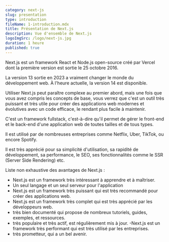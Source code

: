 ```yaml
---
category: next-js
slug: presentation
type: introduction
fileName: 1-introduction.mdx
title: Présentation de Next.js
description: Vue d'ensemble de Next.js
logoImgSrc: /logo/next-js.jpg
duration: 1 heure
published: true
---
```



Next.js est un framework React et Node.js open-source créé par Vercel dont la première version est sortie le 25 octobre 2016.

La version 13 sortie en 2023 a vraiment changer le monde du développement web. À l'heure actuelle, la version 14 est disponible.

Utiliser Next.js peut paraître complexe au premier abord, mais une fois que vous avez compris les concepts de base, vous verrez que c'est un outil très puissant et très utile pour créer des applications web modernes et évolutives avec un code efficace, le rendant plus facile à maintenir.

C'est un framework fullstack, c'est-à-dire qu'il permet de gérer le front-end et le back-end d'une application web de toutes tailles et de tous types.

Il est utilisé par de nombreuses entreprises comme Netflix, Uber, TikTok, ou encore Spotify.

Il est très apprécié pour sa simplicité d'utilisation, sa rapidité de développement, sa performance, le SEO, ses fonctionnalités comme le SSR (Server Side Rendering) etc.

Liste non exhaustive des avantages de Next.js :

- Next.js est un framework très intéressant à apprendre et à maîtriser.
- Un seul langage et un seul serveur pour l'application
- Next.js est un framework très puissant qui est très recommandé pour créer des applications web.
- Next.js est un framework très complet qui est très apprécié par les développeurs web.
- très bien documenté qui propose de nombreux tutoriels, guides, exemples, et ressources.
- très populaire et très actif, est régulièrement mis à jour.
 -Next.js est un framework très performant qui est très utilisé par les entreprises.
- très prometteur, qui a un bel avenir.
